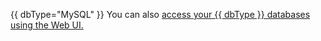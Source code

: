 {{ dbType="MySQL" }}
<Admonition type="tip" title="Tip">
    You can also [access your {{ dbType }} databases using the Web UI.](../../connect-your-client/web-ui.mdx#starting-a-database-session)
</Admonition>
